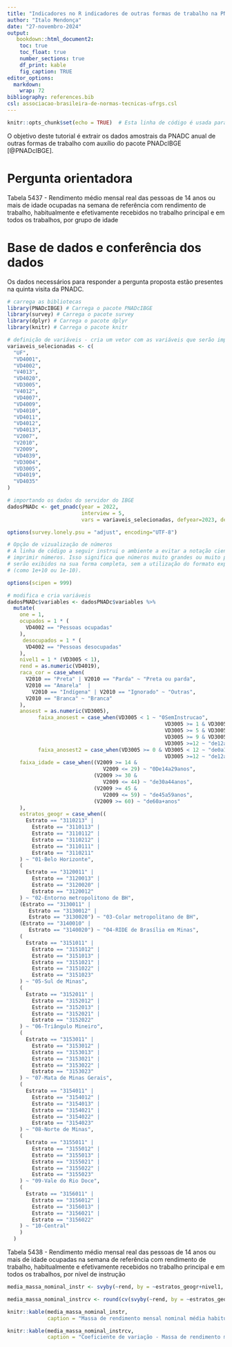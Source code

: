 ---
title: "Indicadores no R indicadores de outras formas de trabalho na PNADC anual"
author: "Italo Mendonça"
date: "27-novembro-2024"
output:
   bookdown::html_document2:
    toc: true
    toc_float: true
    number_sections: true
    df_print: kable
    fig_caption: TRUE
editor_options:
  markdown:
    wrap: 72
bibliography: references.bib
csl: associacao-brasileira-de-normas-tecnicas-ufrgs.csl
---

```{r setup, include=FALSE}
knitr::opts_chunk$set(echo = TRUE)  # Esta linha de código é usada para definir opções globais para todos os trechos de código (chunks) encontrados no documento. o argumento "echo = TRUE" indica que o código contido em cada chunk deve ser exibido no documento final gerado a partir do arquivo R Markdown. Ou seja, quando o documento for renderizado (convertido para um formato final como PDF, HTML, etc.), o código R que foi escrito dentro de cada chunk aparecerá ao lado dos resultados de sua execução.
```

O objetivo deste tutorial é extrair os dados amostrais da PNADC anual de
outras formas de trabalho com auxílio do pacote PNADcIBGE [@PNADcIBGE].

# Pergunta orientadora

Tabela 5437 - Rendimento médio mensal real das pessoas de 14 anos ou mais de idade ocupadas na semana de referência com rendimento de trabalho, habitualmente e efetivamente recebidos no trabalho principal e em todos os trabalhos, por grupo de idade

# Base de dados e conferência dos dados

Os dados necessários para responder a pergunta proposta estão presentes
na quinta visita da PNADC.

```{r dados, echo=TRUE, warning=FALSE}
# carrega as bibliotecas
library(PNADcIBGE) # Carrega o pacote PNADcIBGE
library(survey) # Carrega o pacote survey
library(dplyr) # Carrega o pacote dplyr
library(knitr) # Carrega o pacote knitr

# definição de variáveis - cria um vetor com as variáveis que serão importadas da PNADc
variaveis_selecionadas <- c(
  "UF",
  "VD4001",
  "VD4002",
  "V4013",
  "VD4020",
  "VD3005",
  "V4012",
  "VD4007",
  "VD4009",
  "VD4010",
  "VD4011",
  "VD4012",
  "VD4013",
  "V2007",
  "V2010",
  "V2009",
  "VD4039",
  "VD3004",
  "VD3005",
  "VD4019",
  "VD4035"
)

# importando os dados do servidor do IBGE
dadosPNADc <- get_pnadc(year = 2022,
                        interview = 5,
                        vars = variaveis_selecionadas, defyear=2023, defperiod=4, labels=TRUE, deflator=TRUE)

options(survey.lonely.psu = "adjust", encoding="UTF-8")

# Opção de vizualização de números
# A linha de código a seguir instrui o ambiente a evitar a notação científica ao
# imprimir números. Isso significa que números muito grandes ou muito pequenos
# serão exibidos na sua forma completa, sem a utilização do formato exponencial
# (como 1e+10 ou 1e-10).

options(scipen = 999)

# modifica e cria variáveis
dadosPNADc$variables <- dadosPNADc$variables %>%
  mutate(
    one = 1,
    ocupados = 1 * (
      VD4002 == "Pessoas ocupadas"
    ),
     desocupados = 1 * (
      VD4002 == "Pessoas desocupadas"
    ),
    nivel1 = 1 * (VD3005 < 1),
    rend = as.numeric(VD4019),
    raca_cor = case_when(
      V2010 == "Preta" | V2010 == "Parda" ~ "Preta ou parda",
      V2010 == "Amarela"  |
        V2010 == "Indígena" | V2010 == "Ignorado" ~ "Outras",
      V2010 == "Branca" ~ "Branca"
    ),
    anosest = as.numeric(VD3005),
          faixa_anosest = case_when(VD3005 < 1 ~ "0SemInstrucao",
                                                   VD3005 >= 1 & VD3005 < 5 ~ "de1a4anos",
                                                   VD3005 >= 5 & VD3005 < 9 ~ "de5a8anos",
                                                   VD3005 >= 9 & VD3005 < 12 ~ "de9a11anos",
                                                   VD3005 >=12 ~ "de12a+anos"),
          faixa_anosest2 = case_when(VD3005 >= 0 & VD3005 < 12 ~ "de0a11anos",
                                                   VD3005 >=12 ~ "de12a+anos"),
    faixa_idade = case_when((V2009 >= 14 &
                               V2009 <= 29) ~ "0De14a29anos",
                            (V2009 >= 30 &
                               V2009 <= 44) ~ "de30a44anos",
                            (V2009 >= 45 &
                               V2009 <= 59) ~ "de45a59anos",
                            (V2009 >= 60) ~ "de60a+anos"
    ),
    estratos_geogr = case_when((
      Estrato == "3110213" |
        Estrato == "3110113" |
        Estrato == "3110112" |
        Estrato == "3110212" |
        Estrato == "3110111" |
        Estrato == "3110211"
    ) ~ "01-Belo Horizonte",
    (
      Estrato == "3120011" |
        Estrato == "3120013" |
        Estrato == "3120020" |
        Estrato == "3120012"
    ) ~ "02-Entorno metropolitono de BH",
    (Estrato == "3130011" |
       Estrato == "3130012" |
       Estrato == "3130020") ~ "03-Colar metropolitano de BH",
    (Estrato == "3140010" |
       Estrato == "3140020") ~ "04-RIDE de Brasília em Minas",
    (
      Estrato == "3151011" |
        Estrato == "3151012" |
        Estrato == "3151013" |
        Estrato == "3151021" |
        Estrato == "3151022" |
        Estrato == "3151023"
    ) ~ "05-Sul de Minas",
    (
      Estrato == "3152011" |
        Estrato == "3152012" |
        Estrato == "3152013" |
        Estrato == "3152021" |
        Estrato == "3152022"
    ) ~ "06-Triângulo Mineiro",
    (
      Estrato == "3153011" |
        Estrato == "3153012" |
        Estrato == "3153013" |
        Estrato == "3153021" |
        Estrato == "3153022" |
        Estrato == "3153023"
    ) ~ "07-Mata de Minas Gerais",
    (
      Estrato == "3154011" |
        Estrato == "3154012" |
        Estrato == "3154013" |
        Estrato == "3154021" |
        Estrato == "3154022" |
        Estrato == "3154023"
    ) ~ "08-Norte de Minas",
    (
      Estrato == "3155011" |
        Estrato == "3155012" |
        Estrato == "3155013" |
        Estrato == "3155021" |
        Estrato == "3155022" |
        Estrato == "3155023"
    ) ~ "09-Vale do Rio Doce",
    (
      Estrato == "3156011" |
        Estrato == "3156012" |
        Estrato == "3156013" |
        Estrato == "3156021" |
        Estrato == "3156022"
    ) ~ "10-Central"
    )
  )


```
Tabela 5438 - Rendimento médio mensal real das pessoas de 14 anos ou mais de idade ocupadas na semana de referência com rendimento de trabalho, habitualmente e efetivamente recebidos no trabalho principal e em todos os trabalhos, por nível de instrução


```{r dados, echo=TRUE, warning=FALSE}

media_massa_nominal_instr <- svyby(~rend, by = ~estratos_geogr+nivel1, subset(dadosPNADc, VD4002=="Pessoas ocupadas"), svymean, na.rm=TRUE)

media_massa_nominal_instrcv <- round(cv(svyby(~rend, by = ~estratos_geogr+nivel1, subset(dadosPNADc, VD4002=="Pessoas ocupadas"), svymean, na.rm=TRUE))*100,1)

knitr::kable(media_massa_nominal_instr,
             caption = "Massa de rendimento mensal nominal média habitual recebida - nível de instrução, por estratos geográficos - Minas Gerais - 2022 - Todos os trabalhos")

knitr::kable(media_massa_nominal_instrcv,
             caption = "Coeficiente de variação - Massa de rendimento mensal nominal média habitualmente recebida - nível de instrução, por estratos geográficos - Minas Gerais - 2022 - Todos os trabalhos")

```
